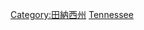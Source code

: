 {{Commonscat|Education in Tennessee}}

[[Category:田納西州|Category:田納西州]]
[[Category:美國各州教育|Tennessee]]